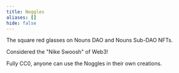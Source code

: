 ```yaml
---
title: Noggles
aliases: []
hide: false
---
```


The square red glasses on Nouns DAO and Nouns Sub-DAO NFTs.

Considered the "Nike Swoosh" of Web3!

Fully CC0, anyone can use the Noggles in their own creations. 
